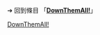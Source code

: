 {{LSR
|article = DownThemAll!
|latest_release_version  = 4.0.9
|latest_release_date = {{Release date and age|2019|09|05}}
}}<noinclude>

➔ 回到條目 「'''[[DownThemAll!]]'''」
[[Category:最新穩定版模板|DownThemAll!]]
</noinclude>